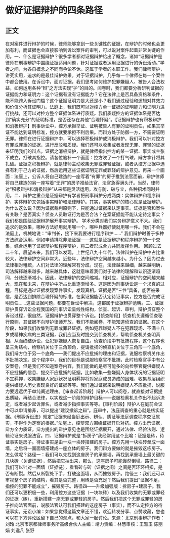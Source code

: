 # 做好证据辩护的四条路径
## 正文
在对案件进行辩护的时候，律师能够拿到一些关键性的证据，在辩护的时候也会更加有利，而证据也会直接影响到诉讼案件的审判，可以说对案件起着非常关键的作用。一、什么是证据辩护？很多学者都对证据辩护给出了概念，诸如“证据辩护是律师在刑事辩护中围绕证据适用问题，针对证据或者运用证据进行的诉讼活动。”学者之间，为各自概念之不同而争论不休。这属于学者的本职工作。我们律师辩护，讲究实用，追求的是最佳辩护效果。对于证据辩护，几乎每一个律师在每一个案件中都会使用。在诉讼中，面对证据，我们思考如何维护犯罪嫌疑人、被告人合法权益，如何运用各种“辩”之方法实现“护”的目的。阅卷时，我们都要分析研判证据的证据能力和证明力：这个证据有没有证据能力？它在法律上是否具备资格和条件，能不能跨入诉讼门槛？这个证据证明力是大还是小？我们通过经验和逻辑对其效力和价值分析其证明力。法庭上，我们既可以对控方单一证据的证明能力和证明力进行挑战，还可以对控方整个证据体系进行质疑。我们质疑控方的证据体系是否达到“确实充分”的证明标准，是否还存在其他“合理怀疑”。【证据辩护也有积极辩护和消极辩护】刑事诉讼中，控方承担举证、证明被告人有罪的证明责任，如果其举证不能达到证明标准，控方就要承担不利后果。而辩方处于防御一方，不需要证明无罪。律师在进行证据辩护中，可以选择积极辩护或消极辩护。我们可以针对控方有罪或罪重的证据，进行反驳和质疑。我们还可以收集或者发现无罪、罪轻的证据来证明我们的辩点。证据之消极辩护，就是律师指出控方的某一证据、事实或主张不成立，打破其指控。请各位脑补一个画面：控方吹了一个打气球，辩方拿针将其扎破。证据之积极辩护，就是律师主动收集无罪或罪轻证据，或者从控方证据中选择有利于己方的证据，然后运用这些证据证明无罪或罪轻的辩护意见。再来一个画面：法庭上，公诉人将自己建造的一座写着“有罪”的房子推到法官面前，辩护律师将自己建造的另一座写着“无罪”的房子推给法官，法官急得满头汗。当然，律师对“积极辩护和消极辩护”从来都是灵活运用，攻与防、破与立，各种招术同时并用。二、辩护之重点是证据辩护有学者把刑事辩护分成两类：实体辩护和程序辩护，实体辩护又包括事实辩护和法律辩护。其实，事实辩护的核心就是证据辩护。为什么这么说？因为证据裁判原则下，只能通过证据来认定事实。证据是否和案件有关联？是否真实？侦查人员取证行为是否合法？在案证据能不能认定待定事实？我们都是围绕证据辩护展开事实辩护。 学术分类对我们实务辩护意义不大。我们追求的是效果，哪种方法好用就用哪一个，哪种兵器好使就用哪一件。我们不会在法庭上，机械地说：“审判长，接下来我要进行程序辩护……” 我们辩护时善于多种方法综合运用，例如申请排除非法证据——这就是证据辩护和程序辩护的一个交集，综合运用了证据辩护和程序辩护，将二者形成合力共同发挥作用。 回顾过去二十年，展望未来，我们可以发现，上世纪八九十年代，法律辩护在辩护中占比重较大，法律辩护空间非常大。近些年，法律辩护空间越来越小。为什么？因为过去法律相对粗疏，人们对法律的理解常有分歧。现在，法律越来越细，越来越明确，司法解释越来越多，越来越具体，这就意味着我们对于法律的理解和认识逐渐趋同，分歧逐渐减小。因此，法律辩护的空间缩减。相对应，证据辩护的空间越来越大，现在和未来，在辩护中所占比重逐渐增多。这是因为刑事诉讼是一个求真的过程，目标是通过证据发现案件事实，发现真相。证据是否“三性”具备，能否被采信，是否达到排除合理怀疑的标准，在案证据能否认定待证事实，控方是否完成证明责任……这些证据问题，都要在诉讼中解决，这都属于证据辩护范畴。三、证据辩护贯穿诉讼全程我国的刑事诉讼呈线性结构，侦查、起诉、审判，辩护贯穿整个诉讼过程，很自然，证据辩护也贯穿整个诉讼。【侦查阶段】侦查机关遵循侦查秘行原则，其证据不向辩护律师开放，我们不能阅卷，不能知道侦查的证据。在这个阶段，如果我们收集到无罪或罪轻证据，例如犯罪嫌疑人不在犯罪现场、不满十八岁或精神疾病的三类证据，我们应当及时提交到侦查机关，帮助侦查机关查明真相，从而终结诉讼，让犯罪嫌疑人恢复自由。侦查阶段中有批捕程序，这个程序也呈三角结构，检察机关位于三角顶角，提请批捕的侦查机关位于三角形一个底角，我们辩方位于另一个底角——我们提出不应批捕的理由和证据，说服检察机关作出不批捕决定。这个程序中，我们的目标是说服检察官不批捕，此时检察官手中有公安案卷，但是我们不知道案卷内容，我们能做的是尽可能多的向检察官提供嫌疑人不应批捕的信息、提交不应批捕的证据，比如收集一些嫌疑人身体状况的证据证明不宜羁押，收集嫌疑人家庭状况证明羁押将对家庭成员造成的困难，收集基层组织提供嫌疑人历史表现良好的证据等等。我们通过证据来说明嫌疑人不应批捕，说服力要远远优于单纯阐述理由。【审查起诉阶段】辩护人可以阅卷，就直接对证据提出质疑，再结合法律，以实现这一阶段的辩护目标——说服检察机关作出不起诉决定，或者减少起诉罪名，或者减少指控事实等等。【审判阶段】辩护人在庭前会议中可以申请排非，可以提出“建议撤诉之辩”。庭审中，法庭调查的重心就是核实证据。《刑事诉讼法》规定“证据未经当庭出示、辨认、质证等法庭调查程序查证属实，不得作为定案的根据。”法庭上，控辩双方围绕证据开启对抗。控方出示证据，辩方全力质证。辩方提出的辩护意见也是围绕证据展开，通过法律、经验法则、逻辑论证来说服法官。四、证据辩护就是“拆房子”我经常用这个比喻：证据是砖，待证事实是房子。待证事实是由一块一块砖搭建的房子。控方先用一块块砖垒成一面墙，之后将一面面墙搭建成一座立体的房子。我们辩方要做的就是摧毁这栋房子。怎么做呢？路径一：我们可以先找到这座房子的承重墙，再找到承重墙上最关键的几块砖（关键证据），然后把它抽出来，那么，这座房子可能轰然倒塌。路径二：我们可以针对一面墙（证据链），看看砖与砖（证据之间）之间是否环环相扣，是否有断裂。然后从断裂处下手，打破这面墙，从而摧毁房子。路径三：我们还可以审视整个房子的结构，看其是否完整，用砖是否充足？然后我们提出“证据不足，指控的犯罪不能成立”，摧毁房子。路径四——升级加强版：拆房子+建房子。我们还可以更积极一些，利用控方这些证据（一块块砖）以及我们收集的无罪或罪轻的证据（砖），重新搭建一座无罪或罪轻的房子。然后我们把这个无罪或罪轻的房子推向法官面前，说服法官认可我们搭建的这座房子（事实），而不认定控方的待证事实。无讼小编：如果您觉得这篇文章还不错，欢迎转发分享、点赞收藏，您也可以在下方评论区留下自己的观点，和大家一起讨论。来源：北京刑事辩护作者：刘玲  北京市京都律师事务所高级合伙人主编：靖力责编：林慧审核：王雅玉 陈丽娟 刘逸凡 张野